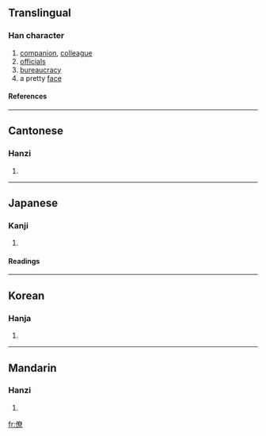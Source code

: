 {{see|僚}}

==Translingual==
===Han character===
{{Han char|rn=9|rad=人|as=12|sn=14|four=2429<sub>6</sub>|canj=人大金火 (OKCF)}}
# [[companion]], [[colleague]]
# [[official]]s
# [[bureaucracy]]
# a pretty [[face]]
====References====
{{Han ref|kx=0116.250|dkj=01100|dj=0248.030|hdz=10218.030|uh=50DA|ud=20698|bh=B9B1|bd=47537}}
----
==Cantonese==
===Hanzi===
{{yue-hanzi|jyut=|y=liu4}}
# {{defn|Cantonese}}
----
==Japanese==
===Kanji===
{{ja-kanji|grade=|rs=人12}}
# {{defn|Japanese}} 
====Readings====
{{ja-readings|on=[[りょう]] (ryō)|kun=[[とも]] (tomo), [[つかさ]] (tsukasa)}}
----
==Korean==
===Hanja===
{{ko-hanja|hangeul=[[료]]|rv=ryo|mr=ryo}}
# {{defn|Korean}}
----
==Mandarin==
===Hanzi===
{{cmn-hanzi|pin=[[liáo]] (liao2)|wg=liao<sup>2</sup>}}
# {{defn|Mandarin}}

[[fr:僚]]